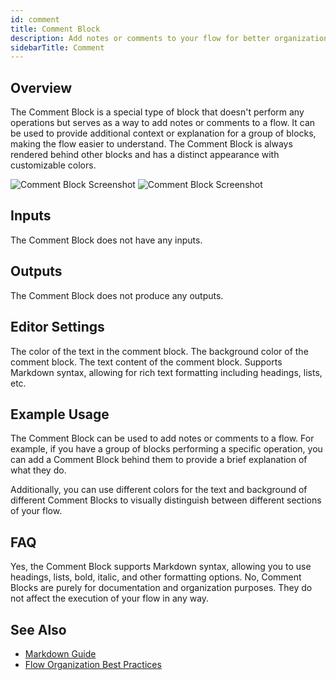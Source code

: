 ```yaml
---
id: comment
title: Comment Block
description: Add notes or comments to your flow for better organization and understanding
sidebarTitle: Comment
---
```


## Overview

The Comment Block is a special type of block that doesn't perform any operations but serves as a way to add notes or comments to a flow. It can be used to provide additional context or explanation for a group of blocks, making the flow easier to understand. The Comment Block is always rendered behind other blocks and has a distinct appearance with customizable colors.

<Frame className="block dark:hidden">
  <img src="/block-reference/assets/comment_block_light.png" alt="Comment Block Screenshot" />
</Frame>
<Frame className="hidden dark:block">
  <img src="/block-reference/assets/comment_block_dark.png" alt="Comment Block Screenshot" />
</Frame>

## Inputs

The Comment Block does not have any inputs.

## Outputs

The Comment Block does not produce any outputs.

## Editor Settings

<ParamField path="Color" type="string" default="rgba(255,255,255,1)">
  The color of the text in the comment block.
</ParamField>

<ParamField path="Background Color" type="string" default="rgba(0,0,0,0.05)">
  The background color of the comment block.
</ParamField>

<ParamField path="Text" type="string" default="">
  The text content of the comment block. Supports Markdown syntax, allowing for rich text formatting including headings, lists, etc.
</ParamField>

## Example Usage

The Comment Block can be used to add notes or comments to a flow. For example, if you have a group of blocks performing a specific operation, you can add a Comment Block behind them to provide a brief explanation of what they do.

Additionally, you can use different colors for the text and background of different Comment Blocks to visually distinguish between different sections of your flow.

## FAQ

<AccordionGroup>
  <Accordion title="Can I use formatting in my comments?">
    Yes, the Comment Block supports Markdown syntax, allowing you to use headings, lists, bold, italic, and other formatting options.
  </Accordion>

  <Accordion title="Do Comment Blocks affect the flow execution?">
    No, Comment Blocks are purely for documentation and organization purposes. They do not affect the execution of your flow in any way.
  </Accordion>
</AccordionGroup>

## See Also

- [Markdown Guide](https://www.markdownguide.org/)
- [Flow Organization Best Practices](/workflow/best-practices)
